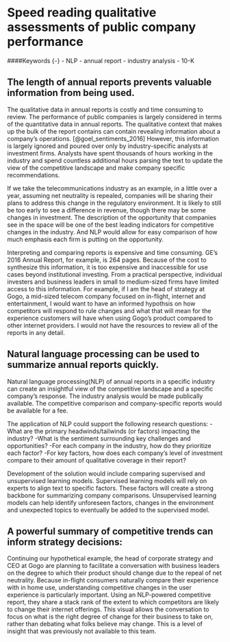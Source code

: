 # Speed reading qualitative assessments of public company performance {#speed-reading}


####Keywords {-}
- NLP 
- annual report 
- industry analysis 
- 10-K


## The length of annual reports prevents valuable information from being used. 
The qualitative data in annual reports is costly and time consuming to review. The performance of public companies is largely considered in terms of the quantitative data in annual reports. The qualitative context that makes up the bulk of the report contains can contain revealing information about a company's operations. [@goel_sentiments_2016] However, this information is largely ignored and poured over only by industry-specific analysts at investment firms. Analysts have spent thousands of hours working in the industry and spend countless additional hours parsing the text to update the view of the competitive landscape and make company specific recommendations.

If we take the telecommunications industry as an example, in a little over a year, assuming net neutrality is repealed, companies will be sharing their plans to address this change in the regulatory environment. It is likely to still be too early to see a difference in revenue, though there may be some changes in investment. The description of the opportunity that companies see in the space will be one of the best leading indicators for competitive changes in the industry. And NLP would allow for easy comparison of how much emphasis each firm is putting on the opportunity.

Interpreting and comparing reports is expensive and time consuming. GE's 2016 Annual Report, for example, is 264 pages.  Because of the cost to synthesize this information, it is too expensive and inaccessible for use cases beyond institutional investing. From a practical perspective, individual investers and business leaders in small to medium-sized firms have limited access to this information.  For example, if I am the head of strategy at Gogo, a mid-sized telecom company focused on in-flight, internet and entertainment, I would want to have an informed hypothsis on how competitors will respond to rule changes and what that will mean for the experience customers will have when using Gogo's product compared to other internet providers.  I would not have the resources to review all of the reports in any detail.   

## Natural language processing can be used to summarize annual reports quickly.
Natural language processing(NLP) of annual reports in a specific industry can create an insightful view of the competitive landscape and a specific company’s response.  The industry analysis would be made publically available.  The competitive comparison and company-specific reports would be available for a fee.  

The application of NLP could support the following research questions: 
-What are the primary headwinds/tailwinds (or factors) impacting the industry? 
-What is the sentiment surrounding key challenges and opportunities? 
-For each company in the industry, how do they prioritize each factor? 
-For key factors, how does each company’s level of investment compare to their amount of qualitative coverage in their report?

Development of the solution would include comparing supervised and unsupervised learning models.  Supervised learning models will rely on experts to align text to specific factors.  These factors will create a strong backbone for summarizing company comparisons.  Unsupervised learning models can help identify unforeseen factors, changes in the environment and unexpected topics to eventually be added to the supervised model.    

## A powerful summary of competitive trends can inform strategy decisions: 
Continuing our hypothetical example, the head of corporate strategy and CEO at Gogo are planning to facilitate a conversation with business leaders on the degree to which their product should change due to the repeal of net neutrality.  Because in-flight consumers naturally compare their experience with in home use, understanding competitive changes in the user experience is particularly important.  Using an NLP-powered competitive report, they share a stack rank of the extent to which competitors are likely to change their internet offerings.  This visual allows the conversation to focus on what is the right degree of change for their business to take on, rather than debating what folks believe may change.  This is a level of insight that was previously not available to this team.        

